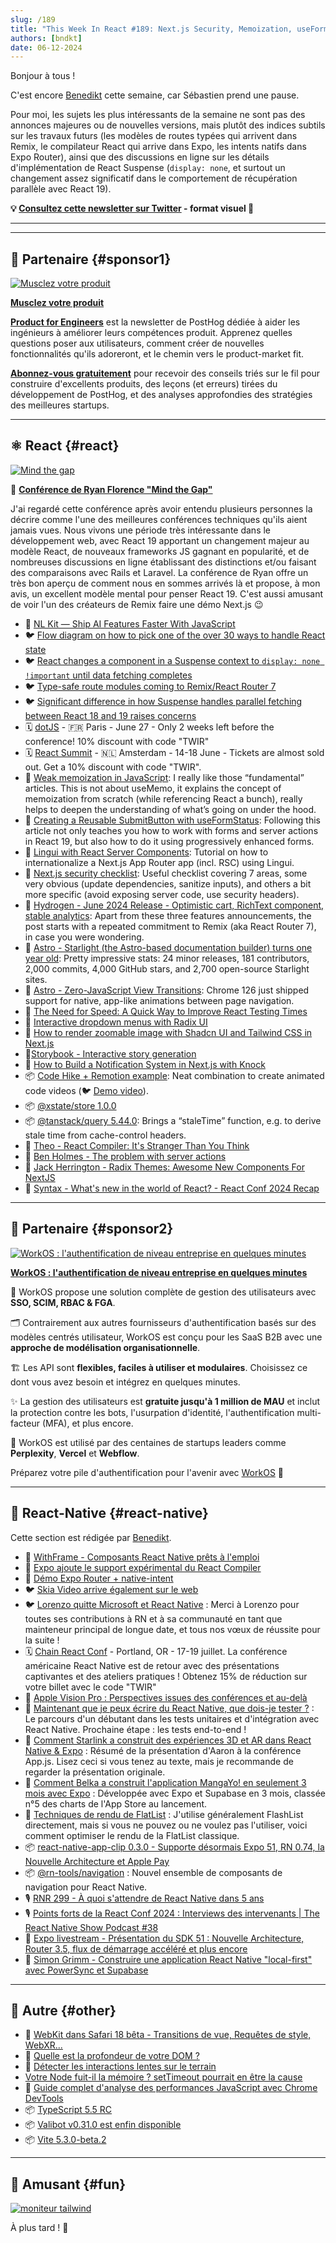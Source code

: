 ```yaml
---
slug: /189
title: "This Week In React #189: Next.js Security, Memoization, useFormStatus, React State, Remix Typesafe Routes, View Transitions, Astro, Starlight, Hydrogen, Remotion, Lingui, Storybook, Skia Video, Starlink, App Clips, VisionOS..."
authors: [bndkt]
date: 06-12-2024
---
```


Bonjour à tous !

C'est encore [Benedikt](https://x.com/bndkt) cette semaine, car Sébastien prend une pause.

Pour moi, les sujets les plus intéressants de la semaine ne sont pas des annonces majeures ou de nouvelles versions, mais plutôt des indices subtils sur les travaux futurs (les modèles de routes typées qui arrivent dans Remix, le compilateur React qui arrive dans Expo, les intents natifs dans Expo Router), ainsi que des discussions en ligne sur les détails d'implémentation de React Suspense (`display: none`, et surtout un changement assez significatif dans le comportement de récupération parallèle avec React 19).

<!-- truncate -->

**💡 [Consultez cette newsletter sur Twitter](https://slo.im/thread) - format visuel 🎨**

---


<Support />

---

## 💸 Partenaire {#sponsor1}

[![Musclez votre produit](/emails/issues/183/posthog.jpg)](https://newsletter.posthog.com/?utm_source=twir&utm_campaign=twir)

**[Musclez votre produit](https://newsletter.posthog.com/?utm_source=twir&utm_campaign=twir)**

[**Product for Engineers**](https://newsletter.posthog.com/?utm_source=twir&utm_campaign=twir) est la newsletter de PostHog dédiée à aider les ingénieurs à améliorer leurs compétences produit. Apprenez quelles questions poser aux utilisateurs, comment créer de nouvelles fonctionnalités qu'ils adoreront, et le chemin vers le product-market fit.

[**Abonnez-vous gratuitement**](https://newsletter.posthog.com/?utm_source=twir&utm_campaign=twir) pour recevoir des conseils triés sur le fil pour construire d'excellents produits, des leçons (et erreurs) tirées du développement de PostHog, et des analyses approfondies des stratégies des meilleures startups.

---

## ⚛️ React {#react}

[![Mind the gap](/emails/issues/189/react189.jpg)](https://www.youtube.com/live/1g5ruM-16_Y?t=7443s)

🎥 **[Conférence de Ryan Florence "Mind the Gap"](https://www.youtube.com/live/1g5ruM-16_Y?t=7443s)**

J'ai regardé cette conférence après avoir entendu plusieurs personnes la décrire comme l'une des meilleures conférences techniques qu'ils aient jamais vues. Nous vivons une période très intéressante dans le développement web, avec React 19 apportant un changement majeur au modèle React, de nouveaux frameworks JS gagnant en popularité, et de nombreuses discussions en ligne établissant des distinctions et/ou faisant des comparaisons avec Rails et Laravel. La conférence de Ryan offre un très bon aperçu de comment nous en sommes arrivés là et propose, à mon avis, un excellent modèle mental pour penser React 19. C'est aussi amusant de voir l'un des créateurs de Remix faire une démo Next.js 😉

- 💸 [NL Kit — Ship AI Features Faster With JavaScript](https://nlkit.com)
- 🐦 [Flow diagram on how to pick one of the over 30 ways to handle React state](https://x.com/housecor/status/1799435036736778364)
- 🐦 [React changes a component in a Suspense context to `display: none !important` until data fetching completes](https://x.com/cpojer/status/1798912741383844237)
- 🐦 [Type-safe route modules coming to Remix/React Router 7](https://x.com/pcattori/status/1799194706850504818)
- 🐦 [Significant difference in how Suspense handles parallel fetching between React 18 and 19 raises concerns](https://x.com/TkDodo/status/1800501040766144676)
- 🗓 [dotJS](https://www.dotjs.io/?utm_source=thisweekinreact) - 🇫🇷 Paris - June 27 - Only 2 weeks left before the conference! 10% discount with code "TWIR"
- 🗓 [React Summit](https://reactsummit.com/?utm_source=thisweekinreact) - 🇳🇱 Amsterdam - 14-18 June - Tickets are almost sold out. Get a 10% discount with code "TWIR".
- 📜 [Weak memoization in JavaScript](https://dev.to/thekashey/weak-memoization-in-javascript-4po6): I really like those “fundamental” articles. This is not about useMemo, it explains the concept of memoization from scratch (while referencing React a bunch), really helps to deepen the understanding of what’s going on under the hood.
- 📜 [Creating a Reusable SubmitButton with useFormStatus](https://aurorascharff.no/posts/creating-a-reusable-submitbutton-with-useformstatus/): Following this article not only teaches you how to work with forms and server actions in React 19, but also how to do it using progressively enhanced forms.
- 📜 [Lingui with React Server Components](https://lingui.dev/tutorials/react-rsc): Tutorial on how to internationalize a Next.js App Router app (incl. RSC) using Lingui.
- 📜 [Next.js security checklist](https://blog.arcjet.com/next-js-security-checklist/): Useful checklist covering 7 areas, some very obvious (update dependencies, sanitize inputs), and others a bit more specific (avoid exposing server code, use security headers).
- 📜 [Hydrogen - June 2024 Release - Optimistic cart, RichText component, stable analytics](https://hydrogen.shopify.dev/update/june-2024): Apart from these three features announcements, the post starts with a repeated commitment to Remix (aka React Router 7), in case you were wondering.
- 📜 [Astro - Starlight (the Astro-based documentation builder) turns one year old](https://astro.build/blog/starlight-turns-one/): Pretty impressive stats: 24 minor releases, 181 contributors, 2,000 commits, 4,000 GitHub stars, and 2,700 open-source Starlight sites.
- 📜 [Astro - Zero-JavaScript View Transitions](https://astro.build/blog/future-of-astro-zero-js-view-transitions/): Chrome 126 just shipped support for native, app-like animations between page navigation.
- 📜 [The Need for Speed: A Quick Way to Improve React Testing Times](https://www.helpscout.com/blog/improve-react-testing-times/)
- 📜 [Interactive dropdown menus with Radix UI](https://www.joshuawootonn.com/radix-interactive-dropdown)
- 📜 [How to render zoomable image with Shadcn UI and Tailwind CSS in Next.js](https://www.nico.fyi/blog/easy-zoomable-image-with-shadcn-tailwind)
- 📜[Storybook - Interactive story generation](https://storybook.js.org/blog/interactive-story-generation/)
- 📜 [How to Build a Notification System in Next.js with Knock](https://spacejelly.dev/posts/how-to-build-a-notification-system-in-next-js-with-knock)
- 📦 [Code Hike + Remotion example](https://github.com/code-hike/examples/tree/main/with-remotion): Neat combination to create animated code videos (🐦 [Demo video](https://x.com/pomber/status/1800108854459715864?t=8ickNCn-Orou7665JY31VA&s=19)).
- 📦 [@xstate/store 1.0.0](https://github.com/statelyai/xstate/releases/tag/%40xstate%2Fstore%401.0.0)
- 📦 [@tanstack/query 5.44.0](https://github.com/TanStack/query/releases/tag/v5.44.0): Brings a “staleTime” function, e.g. to derive stale time from cache-control headers.
- 🎥 [Theo - React Compiler: It's Stranger Than You Think](https://www.youtube.com/watch?v=wnXGSwrOw80)
- 🎥 [Ben Holmes - The problem with server actions](https://www.youtube.com/watch?v=GPYAC1qGD44)
- 🎥 [Jack Herrington - Radix Themes: Awesome New Components For NextJS](https://www.youtube.com/watch?v=SKm2XGxbLLM)
- 🎥 [Syntax - What's new in the world of React? - React Conf 2024 Recap](https://www.youtube.com/watch?v=udXZw-9LdOM)

<SubscribeFormEmbed placement="middle" />

---

## 💸 Partenaire {#sponsor2}

[![WorkOS : l'authentification de niveau entreprise en quelques minutes](/emails/issues/189/WorkOS.jpg)](https://workos.com/?utm_source=thisweekinreact&utm_medium=newsletter&utm_campaign=q22024)

**[WorkOS : l'authentification de niveau entreprise en quelques minutes](https://workos.com/?utm_source=thisweekinreact&utm_medium=newsletter&utm_campaign=q22024)**

🔐 WorkOS propose une solution complète de gestion des utilisateurs avec **SSO, SCIM, RBAC & FGA**.

🗂️ Contrairement aux autres fournisseurs d'authentification basés sur des modèles centrés utilisateur, WorkOS est conçu pour les SaaS B2B avec une **approche de modélisation organisationnelle**.

🏗️ Les API sont **flexibles, faciles à utiliser et modulaires**. Choisissez ce dont vous avez besoin et intégrez en quelques minutes.

✨ La gestion des utilisateurs est **gratuite jusqu'à 1 million de MAU** et inclut la protection contre les bots, l'usurpation d'identité, l'authentification multi-facteur (MFA), et plus encore.

🤝 WorkOS est utilisé par des centaines de startups leaders comme **Perplexity**, **Vercel** et **Webflow**.

Préparez votre pile d'authentification pour l'avenir avec [WorkOS](https://workos.com/?utm_source=thisweekinreact&utm_medium=newsletter&utm_campaign=q22024) 🚀

---

## 📱 React-Native {#react-native}

Cette section est rédigée par [Benedikt](https://twitter.com/bndkt).

- 💸 [WithFrame - Composants React Native prêts à l'emploi](https://withfra.me/?utm_source=thisweekinreact&utm_medium=email&utm_campaign=quick-link--2)
- 👀 [Expo ajoute le support expérimental du React Compiler](https://github.com/expo/expo/pull/29168)
- 👀 [Démo Expo Router + native-intent](https://github.com/EvanBacon/expo-router-native-intent-demo)
- 🐦 [Skia Video arrive également sur le web](https://x.com/wcandillon/status/1799859456584646663)
- 🐦 [Lorenzo quitte Microsoft et React Native](https://x.com/Kelset/status/1800158749811966280?t=jif1MJRNNYc3wIE1cIUJvw&s=19) : Merci à Lorenzo pour toutes ses contributions à RN et à sa communauté en tant que mainteneur principal de longue date, et tous nos vœux de réussite pour la suite !
- 🗓 [Chain React Conf](https://chainreactconf.com/?utm_source=thisweekinreact) - Portland, OR - 17-19 juillet. La conférence américaine React Native est de retour avec des présentations captivantes et des ateliers pratiques ! Obtenez 15% de réduction sur votre billet avec le code "TWIR"
- 📜 [Apple Vision Pro : Perspectives issues des conférences et au-delà](https://www.callstack.com/blog/apple-vision-pro-insights-from-conferences-and-beyond)
- 📜 [Maintenant que je peux écrire du React Native, que dois-je tester ?](https://thoughtbot.com/blog/now-that-i-can-write-react-native-what-should-i-test) : Le parcours d'un débutant dans les tests unitaires et d'intégration avec React Native. Prochaine étape : les tests end-to-end !
- 📜 [Comment Starlink a construit des expériences 3D et AR dans React Native & Expo](https://www.notjust.dev/blog/react-native-starlink) : Résumé de la présentation d'Aaron à la conférence App.js. Lisez ceci si vous tenez au texte, mais je recommande de regarder la présentation originale.
- 📜 [Comment Belka a construit l'application MangaYo! en seulement 3 mois avec Expo](https://expo.dev/blog/how-belka-built-mangayo-app-in-just-3-months-with-expo) : Développée avec Expo et Supabase en 3 mois, classée n°5 des charts de l'App Store au lancement.
- 📜 [Techniques de rendu de FlatList](https://www.andydevs.dev/articles/flatlist-rendering-techniques) : J'utilise généralement FlashList directement, mais si vous ne pouvez ou ne voulez pas l'utiliser, voici comment optimiser le rendu de la FlatList classique.
- 📦 [react-native-app-clip 0.3.0 - Supporte désormais Expo 51, RN 0.74, la Nouvelle Architecture et Apple Pay](https://github.com/bndkt/react-native-app-clip/releases/tag/v0.3.0)
- 📦 [@rn-tools/navigation](https://github.com/ajsmth/rn-tools/blob/main/packages/navigation/readme.md) : Nouvel ensemble de composants de navigation pour React Native.
- 🎙️ [RNR 299 - À quoi s'attendre de React Native dans 5 ans](https://www.reactnativeradio.com/episodes/rnr-299-what-to-expect-from-react-native-in-5-years)
- 🎙️ [Points forts de la React Conf 2024 : Interviews des intervenants | The React Native Show Podcast #38](https://www.youtube.com/watch?v=EP2IzK6rPv8)
- 🎥 [Expo livestream - Présentation du SDK 51 : Nouvelle Architecture, Router 3.5, flux de démarrage accéléré et plus encore](https://www.youtube.com/watch?v=k1ISWPgP4S4)
- 🎥 [Simon Grimm - Construire une application React Native "local-first" avec PowerSync et Supabase](https://www.youtube.com/watch?v=xvvVGOyRgZg)

---

## 🔀 Autre {#other}

- 📜 [WebKit dans Safari 18 bêta - Transitions de vue, Requêtes de style, WebXR...](https://webkit.org/blog/15443/news-from-wwdc24-webkit-in-safari-18-beta/)
- 📜 [Quelle est la profondeur de votre DOM ?](https://frontendatscale.com/blog/how-deep-is-your-dom/)
- 📜 [Détecter les interactions lentes sur le terrain](https://web.dev/articles/find-slow-interactions-in-the-field)
- [Votre Node fuit-il la mémoire ? setTimeout pourrait en être la cause](https://lucumr.pocoo.org/2024/6/5/node-timeout/)
- 📜 [Guide complet d'analyse des performances JavaScript avec Chrome DevTools](https://blog.jiayihu.net/comprenhensive-guide-chrome-performance/)
- 📦 [TypeScript 5.5 RC](https://devblogs.microsoft.com/typescript/announcing-typescript-5-5-rc/?t)
- 📦 [Valibot v0.31.0 est enfin disponible](https://valibot.dev/blog/valibot-v0.31.0-is-finally-available/)
- 📦 [Vite 5.3.0-beta.2](https://github.com/vitejs/vite/blob/v5.3.0-beta.2/packages/vite/CHANGELOG.md#530-beta2-2024-06-10)

---

## 🤭 Amusant {#fun}

[![moniteur tailwind](/emails/issues/189/meme.jpg)](https://x.com/thekitze/status/1788852862669217805)

À plus tard ! 👋